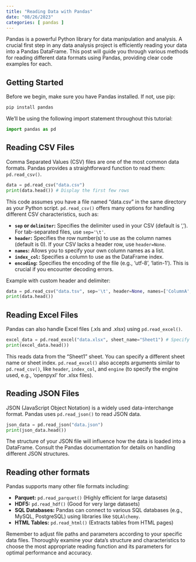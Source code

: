 ```yaml
---
title: "Reading Data with Pandas"
date: "08/26/2023"
categories: [ pandas ]
---
```



Pandas is a powerful Python library for data manipulation and analysis.  A crucial first step in any data analysis project is efficiently reading your data into a Pandas DataFrame. This post will guide you through various methods for reading different data formats using Pandas, providing clear code examples for each.

## Getting Started

Before we begin, make sure you have Pandas installed. If not, use pip:

```bash
pip install pandas
```

We'll be using the following import statement throughout this tutorial:

```python
import pandas as pd
```


## Reading CSV Files

Comma Separated Values (CSV) files are one of the most common data formats. Pandas provides a straightforward function to read them: `pd.read_csv()`.

```python
data = pd.read_csv("data.csv") 
print(data.head()) # Display the first few rows
```

This code assumes you have a file named "data.csv" in the same directory as your Python script.  `pd.read_csv()` offers many options for handling different CSV characteristics, such as:

* **`sep` or `delimiter`:** Specifies the delimiter used in your CSV (default is ',').  For tab-separated files, use `sep='\t'`.
* **`header`:** Specifies the row number(s) to use as the column names (default is 0).  If your CSV lacks a header row, use `header=None`.
* **`names`:**  Allows you to specify your own column names as a list.
* **`index_col`:** Specifies a column to use as the DataFrame index.
* **`encoding`:** Specifies the encoding of the file (e.g., 'utf-8', 'latin-1').  This is crucial if you encounter decoding errors.

Example with custom header and delimiter:

```python
data = pd.read_csv("data.tsv", sep='\t', header=None, names=['ColumnA', 'ColumnB', 'ColumnC'])
print(data.head())
```


## Reading Excel Files

Pandas can also handle Excel files (.xls and .xlsx) using `pd.read_excel()`.

```python
excel_data = pd.read_excel("data.xlsx", sheet_name="Sheet1") # Specify sheet name
print(excel_data.head())
```

This reads data from the "Sheet1" sheet. You can specify a different sheet name or sheet index.  `pd.read_excel()` also accepts arguments similar to `pd.read_csv()`, like `header`, `index_col`, and `engine` (to specify the engine used, e.g., 'openpyxl' for .xlsx files).


## Reading JSON Files

JSON (JavaScript Object Notation) is a widely used data-interchange format.  Pandas uses `pd.read_json()` to read JSON data.

```python
json_data = pd.read_json("data.json")
print(json_data.head())
```

The structure of your JSON file will influence how the data is loaded into a DataFrame.  Consult the Pandas documentation for details on handling different JSON structures.


## Reading other formats

Pandas supports many other file formats including:

* **Parquet:** `pd.read_parquet()`  (Highly efficient for large datasets)
* **HDF5:** `pd.read_hdf()` (Good for very large datasets)
* **SQL Databases:**  Pandas can connect to various SQL databases (e.g., MySQL, PostgreSQL) using libraries like `SQLAlchemy`.
* **HTML Tables:** `pd.read_html()` (Extracts tables from HTML pages)


Remember to adjust file paths and parameters according to your specific data files.  Thoroughly examine your data's structure and characteristics to choose the most appropriate reading function and its parameters for optimal performance and accuracy.

